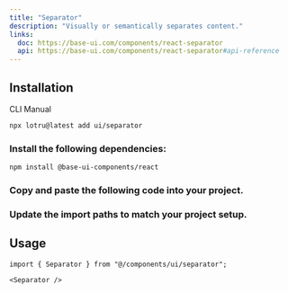```yaml
---
title: "Separator"
description: "Visually or semantically separates content."
links:
  doc: https://base-ui.com/components/react-separator
  api: https://base-ui.com/components/react-separator#api-reference
---
```


<ComponentPreview id="examples/separator-01" />

## Installation

<Tabs defaultValue="cli">

<TabsList>
  <TabsTrigger value="cli">CLI</TabsTrigger>
  <TabsTrigger value="manual">Manual</TabsTrigger>
  <TabsIndicator />
</TabsList>

<TabsContent value="cli">

```bash
npx lotru@latest add ui/separator
```

</TabsContent>

<TabsContent value="manual">

<Steps>

### Install the following dependencies:

```bash
npm install @base-ui-components/react
```

### Copy and paste the following code into your project.

<ComponentSource id="ui/separator" />

### Update the import paths to match your project setup.

</Steps>

</TabsContent>

</Tabs>

## Usage

```tsx
import { Separator } from "@/components/ui/separator";
```

```tsx
<Separator />
```
